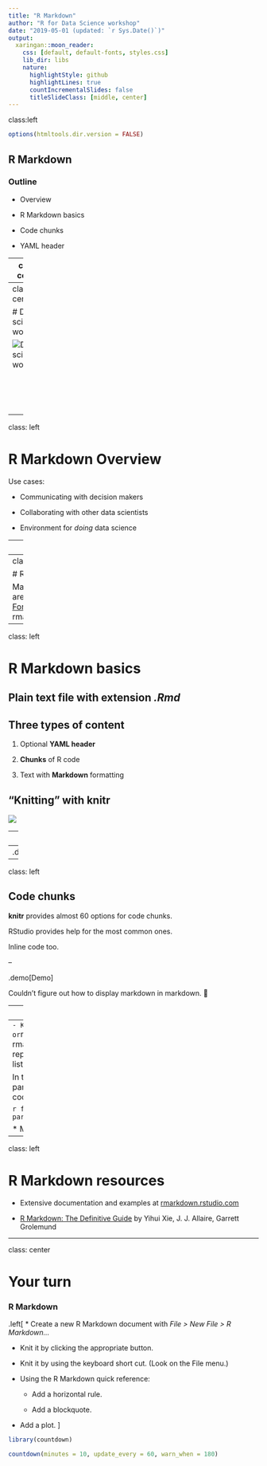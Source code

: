 ```yaml
---
title: "R Markdown"
author: "R for Data Science workshop"
date: "2019-05-01 (updated: `r Sys.Date()`)"
output:
  xaringan::moon_reader:
    css: [default, default-fonts, styles.css]
    lib_dir: libs
    nature:
      highlightStyle: github
      highlightLines: true
      countIncrementalSlides: false
      titleSlideClass: [middle, center]
---
```

class:left

```r
options(htmltools.dir.version = FALSE)
```

## R Markdown

### Outline

- Overview

- R Markdown basics

- Code chunks

- YAML header

---
class: center

# Data science workflow

![Data science workflow](assets/data-science.png)

<br/>
<br/>
<br/>
<br/>
<p style="font-size: x-small">
Image source: <a href="http://r4ds.had.co.nz/">R for Data Science</a> by Hadley Wickham & Garrett Grolemund.
</p>

---
class: center

# Data science workflow

![Data science workflow](assets/data-science-communicate.png)

<br/>
<br/>
<br/>
<br/>
<p style="font-size: x-small">
Image source: <a href="http://r4ds.had.co.nz/">R for Data Science</a> by Hadley Wickham & Garrett Grolemund.
</p>

---
class: left

# R Markdown Overview

Use cases:

* Communicating with decision makers

* Collaborating with other data scientists

* Environment for *doing* data science

---
class: left

## Reproducible research

![](assets/reproducible.jpg)

---
class: left

# R Markdown basics

Many output formats are available. See [Formats](https://rmarkdown.rstudio.com/formats.html) at rmarkdown.rstudio.com.



---
class: left

# R Markdown basics

## Plain text file with extension *.Rmd*

## Three types of content

1. Optional **YAML header**

2. **Chunks** of R code

3. Text with **Markdown** formatting

## "Knitting" with **knitr**

![](assets/rmarkdownflow.png)

---
class: left

# R Markdown basics

## Markdown Quick Reference in RStudio Help

--
.demo[Demo]

---
class: left

## Code chunks

**knitr** provides almost 60 options for code chunks.

RStudio provides help for the most common ones.

Inline code too.

--

.demo[Demo]

Couldn't figure out how to display markdown in markdown. 🙂

---
class: left

## YAML header

* Used for "whole document" settings.

* Can use it to parameterize a document.

```{---
title: "Parameters example"
output: html_document
params:
  year: 2018
---
```
  - Knit with parameters or
```r
    rmarkdown::render("my-report.Rmd", params = list(year = 2019))
```

In the document, use parameters like this in a code chunk:

```r
filter(year == params$year)
```

* Much more

---
class: left

# R Markdown resources

* Extensive documentation and examples at [rmarkdown.rstudio.com](https://rmarkdown.rstudio.com/)

* [R Markdown: The Definitive Guide](https://bookdown.org/yihui/rmarkdown/) by Yihui Xie, J. J. Allaire, Garrett Grolemund

---
class: center

# Your turn

### R Markdown

.left[
* Create a new R Markdown document with *File > New File > R Markdown…*

* Knit it by clicking the appropriate button.

* Knit it by using the keyboard short cut. (Look on the File menu.)

* Using the R Markdown quick reference:

  * Add a horizontal rule.

  * Add a blockquote.
  
* Add a plot.
]

```r
library(countdown)

countdown(minutes = 10, update_every = 60, warn_when = 180)
```
